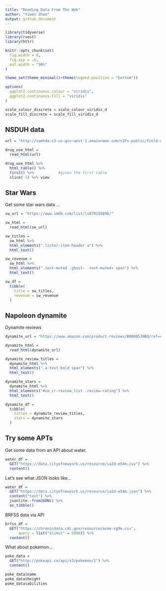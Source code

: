 ```yaml
---
title: "Reading Data From The Web"
author: "Yiwen Zhao"
output: github_document
---
```


```r
library(tidyverse)
library(rvest)
library(httr)

knitr::opts_chunk$set(
  fig.width = 6,
  fig.asp = .6,
  out.width = "90%"
)

theme_set(theme_minimal()+theme(legend.position = "bottom"))

options(
  ggplot2.continuous.colour = "viridis",
  ggplot2.continuous.fill = "viridis"
)

scale_colour_discrete = scale_colour_viridis_d
scale_fill_discrete = scale_fill_viridis_d
```


## NSDUH data

```r
url = "http://samhda.s3-us-gov-west-1.amazonaws.com/s3fs-public/field-uploads/2k15StateFiles/NSDUHsaeShortTermCHG2015.htm"

drug_use_html = 
  read_html(url)

drug_use_html %>%
  html_table() %>%
  first() %>%           #given the first table
  slice(-1) %>% view
```


## Star Wars

Get some star wars data ...

```r
sw_url = "https://www.imdb.com/list/ls070150896/"

sw_html = 
  read_html(sw_url)

sw_titles = 
  sw_html %>%
  html_elements(".lister-item-header a") %>%
  html_text()

sw_revenue = 
  sw_html %>%
  html_elements(".text-muted .ghost~ .text-muted+ span") %>%
  html_text()

sw_df = 
  tibble(
    title = sw_titles,
    revenue = sw_revenue
  )
```


## Napoleon dynamite

Dynamite reviews

```r
dynamite_url = "https://www.amazon.com/product-reviews/B00005JNBQ/ref=cm_cr_arp_d_viewopt_rvwer?ie=UTF8&reviewerType=avp_only_reviews&sortBy=recent&pageNumber=1"

dynamite_html = 
  read_html(dynamite_url)

dynamite_review_titles = 
  dynamite_html %>%
  html_elements(".a-text-bold span") %>%
  html_text()

dynamite_stars = 
  dynamite_html %>%
  html_elements("#cm_cr-review_list .review-rating") %>%
  html_text()

dynamite_df = 
  tibble(
    titles = dynamite_review_titles,
    stars = dynamite_stars
  )
```


## Try some APTs

Get some data from an API about water.

```r
water_df = 
  GET("https://data.cityofnewyork.us/resource/ia2d-e54m.csv") %>%
  content()
```

Let's see what JSON looks like...

```r
water_df = 
  GET("https://data.cityofnewyork.us/resource/ia2d-e54m.json") %>%
  content("text") %>%
  jsonlite::fromJSON() %>%
  as_tibble()
```

BRFSS data via API

```r
brfss_df = 
  GET("https://chronicdata.cdc.gov/resource/acme-vg9e.csv",
      query = list("$limit" = 5000)) %>%
  content()
```

What about pokemon...

```r
poke_data = 
  GET("http://pokeapi.co/api/v2/pokemon/1") %>%
  content()

poke_data$name
poke_data$height
poke_data$abilities
```



